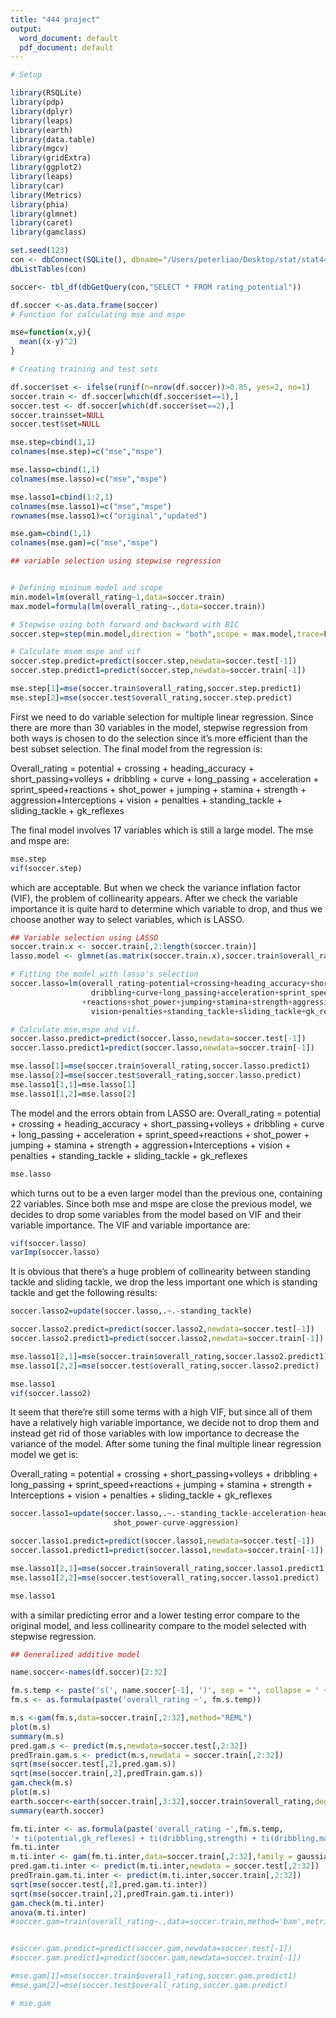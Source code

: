```yaml
---
title: "444 project"
output:
  word_document: default
  pdf_document: default
---
```


```r
# Setup

library(RSQLite)
library(pdp)
library(dplyr)
library(leaps)
library(earth)
library(data.table)
library(mgcv)
library(gridExtra)
library(ggplot2)
library(leaps)
library(car)
library(Metrics)
library(phia)
library(glmnet)
library(caret)
library(gamclass)

set.seed(123)
con <- dbConnect(SQLite(), dbname="/Users/peterliao/Desktop/stat/stat444/project1/data/database.sqlite")
dbListTables(con)

soccer<- tbl_df(dbGetQuery(con,"SELECT * FROM rating_potential"))

df.soccer <-as.data.frame(soccer)
# Function for calculating mse and mspe

mse=function(x,y){
  mean((x-y)^2)
}

# Creating training and test sets

df.soccer$set <- ifelse(runif(n=nrow(df.soccer))>0.85, yes=2, no=1)
soccer.train <- df.soccer[which(df.soccer$set==1),]
soccer.test <- df.soccer[which(df.soccer$set==2),]
soccer.train$set=NULL
soccer.test$set=NULL

mse.step=cbind(1,1)
colnames(mse.step)=c("mse","mspe")

mse.lasso=cbind(1,1)
colnames(mse.lasso)=c("mse","mspe")

mse.lasso1=cbind(1:2,1)
colnames(mse.lasso1)=c("mse","mspe")
rownames(mse.lasso1)=c("original","updated")

mse.gam=cbind(1,1)
colnames(mse.gam)=c("mse","mspe")
```


```r
## variable selection using stepwise regression


# Defining mininum model and scope
min.model=lm(overall_rating~1,data=soccer.train)
max.model=formula(lm(overall_rating~.,data=soccer.train))

# Stepwise using both forward and backward with BIC 
soccer.step=step(min.model,direction = "both",scope = max.model,trace=F,criteria=BIC)

# Calculate msem mspe and vif
soccer.step.predict=predict(soccer.step,newdata=soccer.test[-1])
soccer.step.predict1=predict(soccer.step,newdata=soccer.train[-1])

mse.step[1]=mse(soccer.train$overall_rating,soccer.step.predict1)
mse.step[2]=mse(soccer.test$overall_rating,soccer.step.predict)
```

First we need to do variable selection for multiple linear regression. Since there are more than 30 variables in the model, stepwise regression from both ways is chosen to do the selection since it’s more efficient than the best subset selection. The final model from the regression is:

Overall_rating = potential + crossing + heading_accuracy + short_passing+volleys +
dribbling + curve + long_passing + acceleration + sprint_speed+reactions + 
shot_power + jumping + stamina + strength + aggression+Interceptions + 
vision + penalties + standing_tackle + sliding_tackle + gk_reflexes

The final model involves 17 variables which is still a large model. The mse and mspe are:
```r
mse.step
vif(soccer.step)
```

which are acceptable. But when we check the variance inflation factor (VIF), the problem of collinearity appears. After we check the variable importance it is quite hard to determine which variable to drop, and thus we choose another way to select variables, which is LASSO. 
```r
## Variable selection using LASSO
soccer.train.x <- soccer.train[,2:length(soccer.train)]
lasso.model <- glmnet(as.matrix(soccer.train.x),soccer.train$overall_rating,alpha = 1)

# Fitting the model with lasso's selection
soccer.lasso=lm(overall_rating~potential+crossing+heading_accuracy+short_passing+volleys+
                  dribbling+curve+long_passing+acceleration+sprint_speed
                +reactions+shot_power+jumping+stamina+strength+aggression+interceptions+
                  vision+penalties+standing_tackle+sliding_tackle+gk_reflexes,data=soccer.train)

# Calculate mse,mspe and vif.
soccer.lasso.predict=predict(soccer.lasso,newdata=soccer.test[-1])
soccer.lasso.predict1=predict(soccer.lasso,newdata=soccer.train[-1])

mse.lasso[1]=mse(soccer.train$overall_rating,soccer.lasso.predict1)
mse.lasso[2]=mse(soccer.test$overall_rating,soccer.lasso.predict)
mse.lasso1[1,1]=mse.lasso[1]
mse.lasso1[1,2]=mse.lasso[2]
```
The model and the errors obtain from LASSO are:
    Overall_rating = potential + crossing + heading_accuracy + short_passing+volleys +
dribbling + curve + long_passing + acceleration + sprint_speed+reactions + 
shot_power + jumping + stamina + strength + aggression+Interceptions + 
vision + penalties + standing_tackle + sliding_tackle + gk_reflexes
```r
mse.lasso
```
which turns out to be a even larger model than the previous one, containing 22 variables. Since both mse and mspe are close the previous model, we decides to drop some variables from the model based on VIF and their variable importance. The VIF and variable importance are:
```r
vif(soccer.lasso)
varImp(soccer.lasso)
```
It is obvious that there’s a huge problem of collinearity between standing tackle and sliding tackle, we drop the less important one which is standing tackle and get the following results:
```r
soccer.lasso2=update(soccer.lasso,.~.-standing_tackle)

soccer.lasso2.predict=predict(soccer.lasso2,newdata=soccer.test[-1])
soccer.lasso2.predict1=predict(soccer.lasso2,newdata=soccer.train[-1])

mse.lasso1[2,1]=mse(soccer.train$overall_rating,soccer.lasso2.predict1)
mse.lasso1[2,2]=mse(soccer.test$overall_rating,soccer.lasso2.predict)

mse.lasso1
vif(soccer.lasso2)

```

It seem that there’re still some terms with a high VIF, but since all of them have a relatively high variable importance, we decide not to drop them and instead get rid of those variables with low importance to decrease the variance of the model. After some tuning the final multiple linear regression model we get is:

Overall_rating = potential + crossing + short_passing+volleys +
dribbling + long_passing + sprint_speed+reactions + 
 jumping + stamina + strength + Interceptions + 
vision + penalties + sliding_tackle + gk_reflexes
```r
soccer.lasso1=update(soccer.lasso,.~.-standing_tackle-acceleration-heading_accuracy-
                       shot_power-curve-aggression)

soccer.lasso1.predict=predict(soccer.lasso1,newdata=soccer.test[-1])
soccer.lasso1.predict1=predict(soccer.lasso1,newdata=soccer.train[-1])

mse.lasso1[2,1]=mse(soccer.train$overall_rating,soccer.lasso1.predict1)
mse.lasso1[2,2]=mse(soccer.test$overall_rating,soccer.lasso1.predict)

mse.lasso1
```
with a similar predicting error and a lower testing error compare to the original model, and less collinearity compare to the model selected with stepwise regression.

```r

## Generalized additive model 

name.soccer<-names(df.soccer)[2:32]

fm.s.temp <- paste('s(', name.soccer[-1], ')', sep = "", collapse = ' + ')
fm.s <- as.formula(paste('overall_rating ~', fm.s.temp))

m.s <-gam(fm.s,data=soccer.train[,2:32],method="REML")
plot(m.s)
summary(m.s)
pred.gam.s <- predict(m.s,newdata=soccer.test[,2:32])
predTrain.gam.s <- predict(m.s,newdata = soccer.train[,2:32])
sqrt(mse(soccer.test[,2],pred.gam.s))
sqrt(mse(soccer.train[,2],predTrain.gam.s))
gam.check(m.s)
plot(m.s)
earth.soccer<-earth(soccer.train[,3:32],soccer.train$overall_rating,degree=2,pmethod="backward")
summary(earth.soccer)

fm.ti.inter <- as.formula(paste('overall_rating ~',fm.s.temp, 
'+ ti(potential,gk_reflexes) + ti(dribbling,strength) + ti(dribbling,marking) + ti(ball_control,gk_reflexes) + ti(ball_control,gk_reflexes)'))
fm.ti.inter
m.ti.inter <- gam(fm.ti.inter,data=soccer.train[,2:32],family = gaussian)
pred.gam.ti.inter <- predict(m.ti.inter,newdata = soccer.test[,2:32])
predTrain.gam.ti.inter <- predict(m.ti.inter,soccer.train[,2:32])
sqrt(mse(soccer.test[,2],pred.gam.ti.inter))
sqrt(mse(soccer.train[,2],predTrain.gam.ti.inter))
gam.check(m.ti.inter)
anova(m.ti.inter)
#soccer.gam=train(overall_rating~.,data=soccer.train,method='bam',metric="RMSE")


#soccer.gam.predict=predict(soccer.gam,newdata=soccer.test[-1])
#soccer.gam.predict1=predict(soccer.gam,newdata=soccer.train[-1])

#mse.gam[1]=mse(soccer.train$overall_rating,soccer.gam.predict1)
#mse.gam[2]=mse(soccer.test$overall_rating,soccer.gam.predict)

# mse.gam



```





